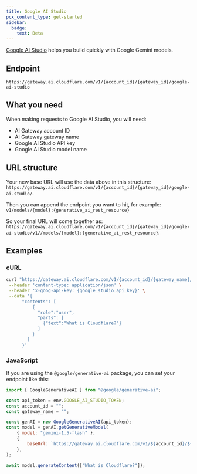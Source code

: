 ```yaml
---
title: Google AI Studio
pcx_content_type: get-started
sidebar:
  badge:
    text: Beta
---
```


[Google AI Studio](https://ai.google.dev/aistudio) helps you build quickly with Google Gemini models.

## Endpoint

`https://gateway.ai.cloudflare.com/v1/{account_id}/{gateway_id}/google-ai-studio`

## What you need

When making requests to Google AI Studio, you will need:

- AI Gateway account ID
- AI Gateway gateway name
- Google AI Studio API key
- Google AI Studio model name

## URL structure

Your new base URL will use the data above in this structure: `https://gateway.ai.cloudflare.com/v1/{account_id}/{gateway_id}/google-ai-studio/`.

Then you can append the endpoint you want to hit, for example: `v1/models/{model}:{generative_ai_rest_resource}`

So your final URL will come together as: `https://gateway.ai.cloudflare.com/v1/{account_id}/{gateway_id}/google-ai-studio/v1//models/{model}:{generative_ai_rest_resource}`.

## Examples

### cURL

```bash title="Example fetch request"
curl "https://gateway.ai.cloudflare.com/v1/{account_id}/{gateway_name}/google-ai-studio/v1/models/gemini-1.0-pro:generateContent" \
 --header 'content-type: application/json' \
 --header 'x-goog-api-key: {google_studio_api_key}' \
 --data '{
      "contents": [
          {
            "role":"user",
            "parts": [
              {"text":"What is Cloudflare?"}
            ]
          }
        ]
      }'
```

### JavaScript

If you are using the `@google/generative-ai` package, you can set your endpoint like this:

```js title="JavaScript example"
import { GoogleGenerativeAI } from "@google/generative-ai";

const api_token = env.GOOGLE_AI_STUDIO_TOKEN;
const account_id = "";
const gateway_name = "";

const genAI = new GoogleGenerativeAI(api_token);
const model = genAI.getGenerativeModel(
	{ model: "gemini-1.5-flash" },
	{
		baseUrl: `https://gateway.ai.cloudflare.com/v1/${account_id}/${gateway_name}/google-ai-studio`,
	},
);

await model.generateContent(["What is Cloudflare?"]);
```